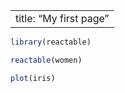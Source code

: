 --
title: "My first page"
---

```r
library(reactable)
```

```r
reactable(women)
```
```r
plot(iris)
```

